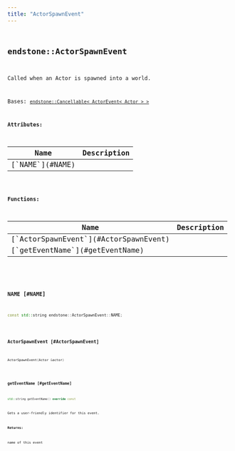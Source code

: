 ```yaml
---
title: "ActorSpawnEvent"
---
```


## <code className="doc-symbol doc-symbol-class"/> endstone::ActorSpawnEvent

Called when an Actor is spawned into a world.


Bases: [`endstone::Cancellable< ActorEvent< Actor > >`](cancellable)









**Attributes:**

<table>
<thead>
   <tr>
      <th>Name</th>
      <th>Description</th>
   </tr>
</thead>
<tbody>
<tr key="classendstone_1_1_actor_spawn_event_1adf1259b01a63a9cf4453ec0f7c99b7db">
    <td>[`NAME`](#NAME)</td>
    <td></td>
</tr>
</tbody>
</table>






**Functions:**

<table>
<thead>
   <tr>
      <th>Name</th>
      <th>Description</th>
   </tr>
</thead>
<tbody>
<tr key="classendstone_1_1_actor_spawn_event_1a97220eb48dd782f724751748da0be5e6">
    <td>[`ActorSpawnEvent`](#ActorSpawnEvent)</td>
    <td></td>
</tr>
<tr key="classendstone_1_1_actor_spawn_event_1a3121b34be728eb087186a20be395032f">
    <td>[`getEventName`](#getEventName)</td>
    <td></td>
</tr>
</tbody>
</table>

### <code className="doc-symbol doc-symbol-variable"/> NAME [#NAME]

```cpp
const std::string endstone::ActorSpawnEvent::NAME;
```
### <code className="doc-symbol doc-symbol-function"/> ActorSpawnEvent [#ActorSpawnEvent]

```cpp
ActorSpawnEvent(Actor &actor)
```
### <code className="doc-symbol doc-symbol-function"/> getEventName [#getEventName]

```cpp
std::string getEventName() override const
```


Gets a user-friendly identifier for this event.




**Returns:**

name of this event 





        
